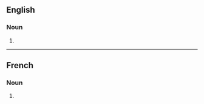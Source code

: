 ==English==

===Noun===
{{head|en|noun form}}

# {{plural of|en|cordon sanitaire}}

----

==French==

===Noun===
{{head|fr|noun plural form}}

# {{plural of|fr|cordon sanitaire}}